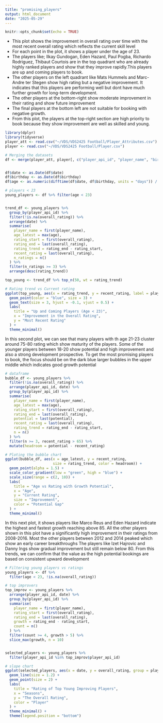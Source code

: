 ---
title: "promising_players"
output: html_document
date: "2025-05-29"
---

```{r setup, include=FALSE}
knitr::opts_chunk$set(echo = TRUE)
```


- This plot shows the improvement in overall rating over time with the most recent overall rating which reflects the current skill level
- For each point in the plot, it shows a player under the age of 23.
- The players like; Ilkay Gundogan, Eden Hazard, Paul Pogba, Richardo Rodriguez, Thibaut Courtois are in the top quadrant who are already highly ranked players and show that they improve rapidly.This players are up and coming players to book.
- The other players on the left quadrant like Mats Hummels and Marc-Andre ter Stegen show high rating but a negative improvement. It indicates that this players are performing well but dont have much further growth for long-term development.
- The other players at the bottom-right show moderate improvement in their rating and show future improvement
- The final players at the bottom left are not suitable for booking with negative growth. 
- From this plot, the players at the top-right section are high priority to book because they show improvement are well as skilled and young. 

```{r}
library(dplyr)
library(tidyverse)
player_att <- read.csv("~/VDS/VDS2425 Football/Player_Attributes.csv")
player <- read.csv("~/VDS/VDS2425 Football/Player.csv")

# Merging the datasets
df <- merge(player_att, player[, c("player_api_id", "player_name", "birthday")], by = "player_api_id")


df$date <- as.Date(df$date)
df$birthday <- as.Date(df$birthday)
df$age <- as.numeric(difftime(df$date, df$birthday, units = "days")) / 365

# players < 23
young_players <- df %>% filter(age < 23)


trend_df <- young_players %>%
  group_by(player_api_id) %>%
  filter(!is.na(overall_rating)) %>%
  arrange(date) %>%
  summarise(
    player_name = first(player_name),
    age_latest = max(age),
    rating_start = first(overall_rating),
    rating_end = last(overall_rating),
    rating_trend = rating_end - rating_start,
    recent_rating = last(overall_rating),
    n_ratings = n()
  ) %>%
  filter(n_ratings >= 3) %>% 
  arrange(desc(rating_trend))

top_young <- trend_df %>% top_n(50, wt = rating_trend)

# Rating trend vs Current rating
ggplot(top_young, aes(x = rating_trend, y = recent_rating, label = player_name)) +
  geom_point(color = "blue", size = 3) +
  geom_text(size = 3, hjust = -0.1, vjust = 0.5) +
  labs(
    title = "Up and Coming Players (Age < 23)",
    x = "Improvement in the Overall Rating",
    y = "Most Recent Rating"
  ) +
  theme_minimal()
```

In this second plot, we can see that many players with th age 21-23 cluster around 75-80 rating which show maturity of the players. Some of the younger players between 18-20 show potential and high improvement and also a strong development prospective. 
To get the most promising players to book, the focus should be on the dark blue larger bubbles in the upper middle which indicates good growth potential


```{r}
# dataframe
bubble_df <- young_players %>%
  filter(!is.na(overall_rating)) %>%
  arrange(player_api_id, date) %>%
  group_by(player_api_id) %>%
  summarise(
    player_name = first(player_name),
    age_latest = max(age),
    rating_start = first(overall_rating),
    rating_end = last(overall_rating),
    potential = last(potential),
    recent_rating = last(overall_rating),
    rating_trend = rating_end - rating_start,
    n = n()
  ) %>%
  filter(n >= 3, recent_rating > 65) %>%
  mutate(headroom = potential - recent_rating)

# Ploting the bubble chart
ggplot(bubble_df, aes(x = age_latest, y = recent_rating,
                      size = rating_trend, color = headroom)) +
  geom_point(alpha = 1.5) +
  scale_color_gradient(low = "green", high = "blue") +
  scale_size(range = c(2, 10)) +
  labs(
    title = "Age vs Rating with Growth Potential",
    x = "Age",
    y = "Current Rating",
    size = "Improvement",
    color = "Potential Gap"
  ) +
  theme_minimal()
```


In this next plot, it shows players like Marco Reus and Eden Hazard indicate the highest and fastest growth reaching above 85. All the other players shown in this plot have a significantly high improvement in their ratings from 2008-2016.
Most the other players between 2012 and 2014 peaked which show an early career breakthroughs
The players like Izet Hajrovic and Danny Ings show gradual improvement but still remain below 80.
From this trends, we can confirm that the value as the high potential bookings are based on consistent upward development


```{r}
# Filtering young players vs ratings
young_players <- df %>%
  filter(age < 23, !is.na(overall_rating))

# top improvers
top_improv <- young_players %>%
  arrange(player_api_id, date) %>%
  group_by(player_api_id) %>%
  summarise(
    player_name = first(player_name),
    rating_start = first(overall_rating),
    rating_end = last(overall_rating),
    growth = rating_end - rating_start,
    count = n()
  ) %>%
  filter(count >= 4, growth > 5) %>%
  slice_max(growth, n = 10)


selected_players <- young_players %>%
  filter(player_api_id %in% top_improv$player_api_id)

# slope chart
ggplot(selected_players, aes(x = date, y = overall_rating, group = player_name, color = player_name)) +
  geom_line(size = 1.2) +
  geom_point(size = 2) +
  labs(
    title = "Rating of Top Young Improving Players",
    x = "Seasons",
    y = "The Overall Rating",
    color = "Player"
  ) +
  theme_minimal() +
  theme(legend.position = "bottom")
```

